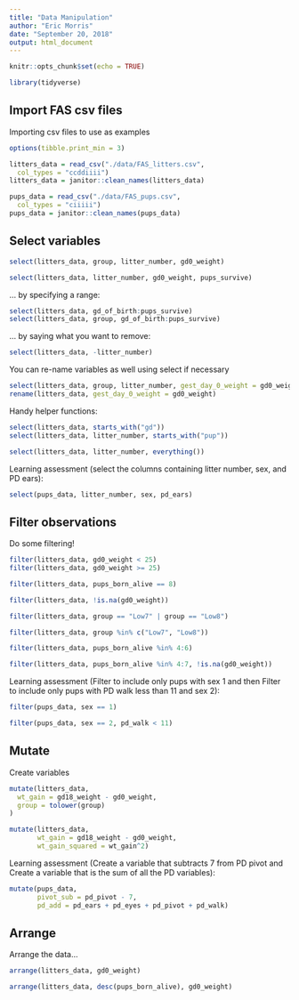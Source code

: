 ```yaml
---
title: "Data Manipulation"
author: "Eric Morris"
date: "September 20, 2018"
output: html_document
---
```


```r
knitr::opts_chunk$set(echo = TRUE)

library(tidyverse)
```


## Import FAS csv files

Importing csv files to use as examples

```r
options(tibble.print_min = 3)

litters_data = read_csv("./data/FAS_litters.csv",
  col_types = "ccddiiii")
litters_data = janitor::clean_names(litters_data)

pups_data = read_csv("./data/FAS_pups.csv",
  col_types = "ciiiii")
pups_data = janitor::clean_names(pups_data)
```

## Select variables

```r
select(litters_data, group, litter_number, gd0_weight)

select(litters_data, litter_number, gd0_weight, pups_survive)
```

... by specifying a range:

```r
select(litters_data, gd_of_birth:pups_survive)
select(litters_data, group, gd_of_birth:pups_survive)
```

... by saying what you want to remove:

```r
select(litters_data, -litter_number)
```

You can re-name variables as well using select if necessary 

```r
select(litters_data, group, litter_number, gest_day_0_weight = gd0_weight)
rename(litters_data, gest_day_0_weight = gd0_weight)
```

Handy helper functions:

```r
select(litters_data, starts_with("gd"))
select(litters_data, litter_number, starts_with("pup"))

select(litters_data, litter_number, everything())
```

Learning assessment (select the columns containing litter number, sex, and PD ears): 

```r
select(pups_data, litter_number, sex, pd_ears)
```

## Filter observations

Do some filtering!

```r
filter(litters_data, gd0_weight < 25)
filter(litters_data, gd0_weight >= 25)

filter(litters_data, pups_born_alive == 8)

filter(litters_data, !is.na(gd0_weight))

filter(litters_data, group == "Low7" | group == "Low8")

filter(litters_data, group %in% c("Low7", "Low8"))

filter(litters_data, pups_born_alive %in% 4:6)

filter(litters_data, pups_born_alive %in% 4:7, !is.na(gd0_weight))
```

Learning assessment (Filter to include only pups with sex 1 and then Filter to include only pups with PD walk less than 11 and sex 2):

```r

filter(pups_data, sex == 1)

filter(pups_data, sex == 2, pd_walk < 11)
```

## Mutate 

Create variables

```r
mutate(litters_data,
  wt_gain = gd18_weight - gd0_weight,
  group = tolower(group)
)
```

```r
mutate(litters_data,
       wt_gain = gd18_weight - gd0_weight,
       wt_gain_squared = wt_gain^2)
```

Learning assessment (Create a variable that subtracts 7 from PD pivot and Create a variable that is the sum of all the PD variables): 

```r
mutate(pups_data,
       pivot_sub = pd_pivot - 7,
       pd_add = pd_ears + pd_eyes + pd_pivot + pd_walk)
```


## Arrange

Arrange the data...

```r
arrange(litters_data, gd0_weight)

arrange(litters_data, desc(pups_born_alive), gd0_weight)
```

